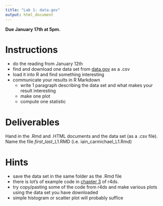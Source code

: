 ```yaml
---
title: "Lab 1: data.gov"
output: html_document
---
```

**Due January 17th at 5pm.**

# Instructions
- do the reading from January 12th
- find and download one data set from [data.gov](https://www.data.gov/) as a .csv
- load it into R and find something interesting
- communicate your results in R Markdown
    - write 1 paragraph describing the data set and what makes your result interesting
    - make one plot
    - compute one statistic


# Deliverables
Hand in the .Rmd and .HTML documents and the data set (as a .csv file). Name the file *first*_*last*_L1.RMD (i.e. iain_carmichael_L1.Rmd)

# Hints
- save the data set in the same folder as the .Rmd file
- there is lot's of example code in [chapter 3](http://r4ds.had.co.nz/data-visualisation.html) of r4ds.
- try copy/pasting some of the code from r4ds and make various plots using the data set you have downloaded
- simple histogram or scatter plot will probably suffice

